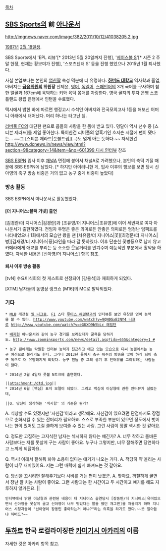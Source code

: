 [[목차]]

== [[SBS Sports]]의 前 [[아나운서]] ==
http://imgnews.naver.com/image/382/2011/10/12/41038205.2.jpg

[[1987년]] [[2월 18일]]생.

SBS Sports에서 'EPL 리뷰'[* 2013년 5월 20일까지 진행], '[[베이스볼 S]]'[* 시즌 2 주말 한정, 현재는 황보미가 진행], '스포츠센터 S' 등을 진행 했었으나 2015년 1월 퇴사했다.

사실 본업보다는 본인의 [[엄친딸]] 속성 덕분에 더 유명하다. '''[[하버드 대학교]]''' 역사학과 졸업, 아버지는 '''[[금융위원회]] 위원장''' 신제윤, [[영어]], [[독일어]], [[스페인어]]의 3개 국어를 구사하며 참한 얼굴과 167cm에 육박하는 키와 육덕 몸매를 자랑한다. 영국 굴지의 투자 은행 스코틀랜드 왕립 은행에서 인턴을 수료했다. 

택시에서 밝힌 바에 따르면 행정고시 수석인 아버지와 전국모의고사 1등을 해보신 어머니 아래에서 태어났다. 머리 하나는 타고난 셈.

[[리버풀 FC]]의 대단한 팬으로 콥들의 사랑을 한 몸에 받고 있다. 덩달아 역시 선수 중 [스티븐 제라드]를 제일 좋아한다. 특이한건 리버풀의 암흑기인 호지슨 시절에 팬이 됐다는...
~~그 [스티븐 제라드|풋볼드립](...)도 몇개 아는 듯하다.~~
자세한건 [[http://www.dcnews.in/news/view.html?section=9&category=14&item=&no=601399 디시 인터뷰]] 참조

[[SBS ESPN]] 입사 이후 [[채널A]] 면접에 붙어서 채널A로 가려했으나, 본인의 축덕 기질 때문에 SBS ESPN에 남았다. [* 하지만 아이러니한 게, 입사 이후의 행보를 보면 당시 신아영의 축구 방송 비중은 거의 없고 농구 중계 비중이 높았다]

=== 방송 활동 ===
SBS ESPN에서 아나운서로 활동했었다.

==== [더 지니어스:블랙 가넷] 출연 ====
[김경란/더 지니어스|김경란]과 [조유영/더 지니어스|조유영]에 이어 세번째로 여자 아나운서가 출현하였다. 전임자 두명은 좋은 의미로든 안좋은 의미로든 엄청난 임팩트를 나타내었으나 1화에서의 모습만 봤을 땐 [차유람/더 지니어스|꽃][최정문/더 지니어스|병][김재경/더 지니어스|풍]라인을 따라 갈 듯하였다. 이후 단순한 꽃병풍으로 남지 않고 카메라에게 애교를 부리는 등 소소한 웃음거리를 안겨주며 예능적인 부분에서 활약을 하였다. 자세한 내용은 [신아영/더 지니어스] 항목 참조. 

==== 퇴사 이후 방송 활동 ====
[tvN] 수요미식회의 첫 게스트로 선정되어 [강용석]과 재회하게 되었다. 

[XTM] 남자들의 동영상 랭크쇼 [M16]의 MC로 발탁되었다.

=== 기타 ===
 * [[MLB]] 레전설 [[필 니크로]], [[F1]] 스타 [[루이스 해밀턴]]과의 인터뷰를 보면 유창한 영어 능력을 볼 수 있다. [[http://www.youtube.com/watch?v=9QN0GxE2NY4 니크로]] [[http://www.youtube.com/watch?v=eGUXD9b5bLc 해밀턴]] 

 * [[배지현]] 아나운서와 같이 농구 경기를 보러갔다가 굴욕을 당하기도. [[http://www.zoominsports.com/news/detail.asp?idx=655&category=1 #]]

 * 농구 팬에게는 탁월한 인터뷰 능력과 친근하고 애교 있는 모습으로 디씨 농갤에서는 농구 여신으로 불리기도 한다. 그러나 2013년 들어서 축구 위주의 방송을 많이 하게 되어 축구 쪽으로 더 유명해지게 되었다. 농구 팬들 중 그의 경기 후 인터뷰를 그리워하는 사람들이 많다.

 * 2014년 2월 4일자 풋볼 N토크에 출연했다.

 ||attachment:/dtd.jpg||
 * 2014년 6월 [맥심] 표지 모델이 되었다. 그리고 맥심에 이상형에 관한 인터뷰가 실렸는데, 

 ||Q. 당신이 생각하는 '섹시함' 의 기준은 뭔가?
A. 식상할 수도 있겠지만 '자신감'이라고 생각해요. 자신감이 있으려면 단점마저도 장점으로 순화시킬 수 있는 잔머리가 필요하죠. 스스로 부족한 부분이 있으면 정도에서 벗어나는 한이 있어도 그걸 쿨하게 보여줄 수 있는 사람. 그런 사람이 정말 섹시한 것 같아요. 


Q. 정도만 고집하는 고지식한 남자는 섹시하지 않다는 얘긴가?
A. 너무 착하고 올바른 사람보다는 저를 못살게 구는 사람이 좋아요. 누구나 그렇지만, 너무 잘해주면 당연하다고 느끼게 되잖아요. 


Q. 역시! 이래서 잘해줘 봐야 소용이 없다는 얘기가 나오는 거다. 
A. 적당히 약 올리는 사람이 너무 재미있어요. 저는 그런 매력에 쉽게 빠져드는 것 같아요. 


Q. 당신을 꼬시려면 잘해주기보다 시비를 거는 편이 낫겠군.
A. 맞아요. 까칠하게 굴면서 장난 잘 치는 사람이 좋아요. 그런 사람과는 한 시간이고 두 시간이고 얘기를 해도 지루하지 않거든요. ||

 인터뷰에서 밝힌 이상형과 관련된 내용이 더 지니어스 출연당시 [장동민/더 지니어스|유머있으면서 신아영을 못살게 굴고 신아영이 너무 멋있다는 말을 했던 개그맨]을 떠올리게 하며 지니어스 시청자들이 "신아영이 장동민 좋아하는거 아냐?"라는 의혹을 하기도 했다.~~못 알아듣냐 하버드?~~

== [[투하트]] 한국 로컬라이징판 [[카미기시 아카리]]의 이름 ==
자세한 것은 아카리 항목 참고. 
